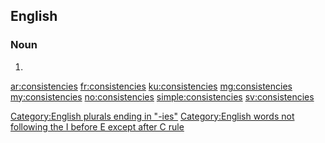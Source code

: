 ==English==
{{wikipedia}}
===Noun===
{{head|en|plural}}

# {{plural of|consistency|lang=en|nocat=1}}

[[Category:English plurals ending in "-ies"]]
[[Category:English words not following the I before E except after C rule]]

[[ar:consistencies]]
[[fr:consistencies]]
[[ku:consistencies]]
[[mg:consistencies]]
[[my:consistencies]]
[[no:consistencies]]
[[simple:consistencies]]
[[sv:consistencies]]